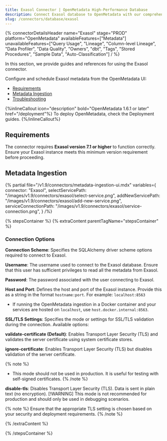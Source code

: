 ```yaml
---
title: Exasol Connector | OpenMetadata High-Performance Database
description: Connect Exasol database to OpenMetadata with our comprehensive connector guide. Step-by-step setup, configuration, and metadata extraction instructions.
slug: /connectors/database/exasol
---
```








{% connectorDetailsHeader
name="Exasol"
stage="PROD"
platform="OpenMetadata"
availableFeatures=["Metadata"]
unavailableFeatures=["Query Usage", "Lineage", "Column-level Lineage", "Data Profiler", "Data Quality", "Owners", "dbt", "Tags", "Stored Procedures", "Sample Data", "Auto-Classification"]
/ %}


In this section, we provide guides and references for using the Exasol connector.

Configure and schedule Exasol metadata from the OpenMetadata UI:

- [Requirements](#requirements)
- [Metadata Ingestion](#metadata-ingestion)
- [Troubleshooting](/connectors/database/exasol/troubleshooting)

<IngestionModeTiles yamlPath="/snippets/connectors/database/exasol/yaml" />

<ExternalIngestionDeployment />

{%inlineCallout icon="description" bold="OpenMetadata 1.6.1 or later" href="/deployment"%}
To deploy OpenMetadata, check the Deployment guides.
{%/inlineCallout%}

## Requirements

The connector requires **Exasol version 7.1 or higher** to function correctly. Ensure your Exasol instance meets this minimum version requirement before proceeding.

## Metadata Ingestion

{% partial
  file="/v1.9/connectors/metadata-ingestion-ui.mdx"
  variables={
    connector: "Exasol",
    selectServicePath: "/images/v1.9/connectors/exasol/select-service.png",
    addNewServicePath: "/images/v1.9/connectors/exasol/add-new-service.png",
    serviceConnectionPath: "/images/v1.9/connectors/exasol/service-connection.png",
  }
/%}

{% stepsContainer %}
{% extraContent parentTagName="stepsContainer" %}

### Connection Options

**Connection Scheme**: Specifies the SQLAlchemy driver scheme options required to connect to Exasol.

**Username**: The username used to connect to the Exasol database. Ensure that this user has sufficient privileges to read all the metadata from Exasol.

**Password**: The password associated with the user connecting to Exasol.

**Host and Port**: Defines the host and port of the Exasol instance. Provide this as a string in the format `hostname:port`. For example: `localhost:8563`
- If running the OpenMetadata ingestion in a Docker container and your services are hosted on `localhost`, use `host.docker.internal:8563`.

**SSL/TLS Settings**: Specifies the mode or settings for SSL/TLS validation during the connection. Available options:

**validate-certificate (Default)**: Enables Transport Layer Security (TLS) and validates the server certificate using system certificate stores.

**ignore-certificate**: Enables Transport Layer Security (TLS) but disables validation of the server certificate. 

{% note %}
- This mode should not be used in production. It is useful for testing with self-signed certificates.
{% /note %}

**disable-tls**: Disables Transport Layer Security (TLS). Data is sent in plain text (no encryption).
[!WARNING]
This mode is not recommended for production and should only be used in debugging scenarios.

{% note %}
Ensure that the appropriate TLS setting is chosen based on your security and deployment requirements.
{% /note %}

<AdvancedConfiguration />

{% /extraContent %}

<TestConnection />

<ConfigureIngestion />

<IngestionScheduleAndDeploy />

{% /stepsContainer %}
